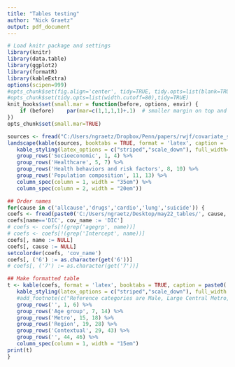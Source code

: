 ```yaml
---
title: "Tables testing"
author: "Nick Graetz"
output: pdf_document
---
```

  
```r
# Load knitr package and settings
library(knitr)
library(data.table)
library(ggplot2)
library(formatR)
library(kableExtra)
options(scipen=999)
#opts_chunk$set(fig.align='center', tidy=TRUE, tidy.opts=list(blank=TRUE, width.cutoff=40), warning=FALSE,message=FALSE)
#opts_chunk$set(tidy.opts=list(width.cutoff=80),tidy=TRUE)
knit_hooks$set(small.mar = function(before, options, envir) {
    if (before)    par(mar=c(1,1,1,1)+.1)  # smaller margin on top and right
})
opts_chunk$set(small.mar=TRUE)
```

```r
sources <- fread("C:/Users/ngraetz/Dropbox/Penn/papers/rwjf/covariate_sources.csv")
landscape(kable(sources, booktabs = TRUE, format = 'latex', caption = '', col.names = c('', 'Source', 'Years', 'Interpolated')) %>%
   kable_styling(latex_options = c("striped","scale_down"), full_width=T, position = "center", font_size = 8) %>%
   group_rows('Socioeconomic', 1, 4) %>%
   group_rows('Healthcare', 5, 7) %>%
   group_rows('Health behaviors and risk factors', 8, 10) %>%
   group_rows('Population composition', 11, 13) %>%
   column_spec(column = 1, width = "35em") %>%
   column_spec(column = 2, width = "20em"))

## Order names
for(cause in c('allcause','drugs','cardio','lung','suicide')) {
coefs <- fread(paste0('C:/Users/ngraetz/Desktop/may22_tables/', cause, '_25_64_coefficients.csv'), header = T)
coefs[name=='DIC', cov_name := 'DIC']
# coefs <- coefs[!(grep('agegrp', name))]
# coefs <- coefs[!(grep('Intercept', name))]
coefs[, name := NULL]
coefs[, cause := NULL]
setcolorder(coefs, 'cov_name')
coefs[, ('6') := as.character(get('6'))]
# coefs[, ('7') := as.character(get('7'))]

## Make formatted table
t <- kable(coefs, format = 'latex', booktabs = TRUE, caption = paste0('County-level ', cause, ' mortality rate (2000, 2010, 2015)'), col.names = c('',names(coefs)[names(coefs)!='cov_name']), digits = 2, escape = FALSE) %>%
   kable_styling(latex_options = c("striped","scale_down"), full_width = T, position = "center", font_size = 8) %>%
   #add_footnote(c("Reference categories are Male, Large Central Metro, Pacific"), notation='alphabet') %>%
   group_rows('', 1, 6) %>%
   group_rows('Age group', 7, 14) %>%
   group_rows('Metro', 15, 18) %>%
   group_rows('Region', 19, 28) %>%
   group_rows('Contextual', 29, 43) %>%
   group_rows('', 44, 46) %>%
   column_spec(column = 1, width = "15em")
print(t)
}
```


